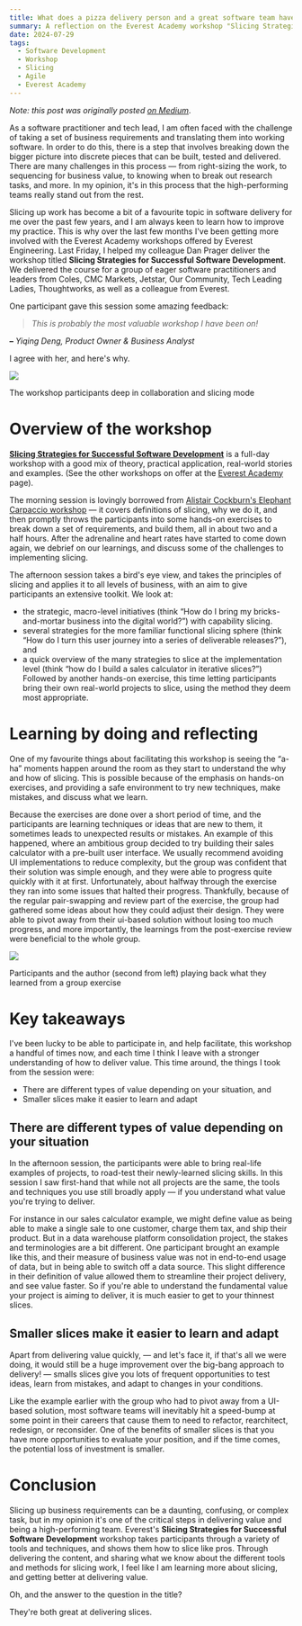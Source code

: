 ```yaml
---
title: What does a pizza delivery person and a great software team have in common?
summary: A reflection on the Everest Academy workshop "Slicing Strategies for Successful Software Development"
date: 2024-07-29
tags:
  - Software Development
  - Workshop
  - Slicing
  - Agile
  - Everest Academy
---
```


_Note: this post was originally posted [on Medium](https://medium.com/everestengineering/what-does-a-pizza-delivery-person-and-a-great-software-team-have-in-common-f7b1c30cf4fb)_.

As a software practitioner and tech lead, I am often faced with the challenge of taking a set of business requirements and translating them into working software. In order to do this, there is a step that involves breaking down the bigger picture into discrete pieces that can be built, tested and delivered. There are many challenges in this process — from right-sizing the work, to sequencing for business value, to knowing when to break out research tasks, and more. In my opinion, it's in this process that the high-performing teams really stand out from the rest.

Slicing up work has become a bit of a favourite topic in software delivery for me over the past few years, and I am always keen to learn how to improve my practice. This is why over the last few months I've been getting more involved with the Everest Academy workshops offered by Everest Engineering. Last Friday, I helped my colleague Dan Prager deliver the workshop titled **Slicing Strategies for Successful Software Development**. We delivered the course for a group of eager software practitioners and leaders from Coles, CMC Markets, Jetstar, Our Community, Tech Leading Ladies, Thoughtworks, as well as a colleague from Everest.

One participant gave this session some amazing feedback:

> _This is probably the most valuable workshop I have been on!_

**_–_** _Yiqing Deng, Product Owner & Business Analyst_

I agree with her, and here's why.

![](https://miro.medium.com/v2/resize:fit:700/1*bqthclo-O3ZSfn3Uq0b__Q.jpeg)

The workshop participants deep in collaboration and slicing mode

# Overview of the workshop

[**Slicing Strategies for Successful Software Development**](https://www.everest.engineering/academy-offering/slicing-strategies-for-successful-software-development) is a full-day workshop with a good mix of theory, practical application, real-world stories and examples. (See the other workshops on offer at the [Everest Academy](https://www.everest.engineering/academy) page).

The morning session is lovingly borrowed from [Alistair Cockburn's Elephant Carpaccio workshop](https://alistaircockburn.com/Elephant-Carpaccio) — it covers definitions of slicing, why we do it, and then promptly throws the participants into some hands-on exercises to break down a set of requirements, and build them, all in about two and a half hours. After the adrenaline and heart rates have started to come down again, we debrief on our learnings, and discuss some of the challenges to implementing slicing.

The afternoon session takes a bird's eye view, and takes the principles of slicing and applies it to all levels of business, with an aim to give participants an extensive toolkit. We look at:

- the strategic, macro-level initiatives (think “How do I bring my bricks-and-mortar business into the digital world?”) with capability slicing.
- several strategies for the more familiar functional slicing sphere (think “How do I turn this user journey into a series of deliverable releases?”), and
- a quick overview of the many strategies to slice at the implementation level (think “how do I build a sales calculator in iterative slices?”) Followed by another hands-on exercise, this time letting participants bring their own real-world projects to slice, using the method they deem most appropriate.

# Learning by doing and reflecting

One of my favourite things about facilitating this workshop is seeing the “a-ha” moments happen around the room as they start to understand the why and how of slicing. This is possible because of the emphasis on hands-on exercises, and providing a safe environment to try new techniques, make mistakes, and discuss what we learn.

Because the exercises are done over a short period of time, and the participants are learning techniques or ideas that are new to them, it sometimes leads to unexpected results or mistakes. An example of this happened, where an ambitious group decided to try building their sales calculator with a pre-built user interface. We usually recommend avoiding UI implementations to reduce complexity, but the group was confident that their solution was simple enough, and they were able to progress quite quickly with it at first. Unfortunately, about halfway through the exercise they ran into some issues that halted their progress. Thankfully, because of the regular pair-swapping and review part of the exercise, the group had gathered some ideas about how they could adjust their design. They were able to pivot away from their ui-based solution without losing too much progress, and more importantly, the learnings from the post-exercise review were beneficial to the whole group.

![](https://miro.medium.com/v2/resize:fit:700/1*2DiStHR6G1r-gn4OSLpnTg.jpeg)

Participants and the author (second from left) playing back what they learned from a group exercise

# Key takeaways

I've been lucky to be able to participate in, and help facilitate, this workshop a handful of times now, and each time I think I leave with a stronger understanding of how to deliver value. This time around, the things I took from the session were:

- There are different types of value depending on your situation, and
- Smaller slices make it easier to learn and adapt

## There are different types of value depending on your situation

In the afternoon session, the participants were able to bring real-life examples of projects, to road-test their newly-learned slicing skills. In this session I saw first-hand that while not all projects are the same, the tools and techniques you use still broadly apply — if you understand what value you're trying to deliver.

For instance in our sales calculator example, we might define value as being able to make a single sale to one customer, charge them tax, and ship their product. But in a data warehouse platform consolidation project, the stakes and terminologies are a bit different. One participant brought an example like this, and their measure of business value was not in end-to-end usage of data, but in being able to switch off a data source. This slight difference in their definition of value allowed them to streamline their project delivery, and see value faster. So if you're able to understand the fundamental value your project is aiming to deliver, it is much easier to get to your thinnest slices.

## Smaller slices make it easier to learn and adapt

Apart from delivering value quickly, — and let's face it, if that's all we were doing, it would still be a huge improvement over the big-bang approach to delivery! — smalls slices give you lots of frequent opportunities to test ideas, learn from mistakes, and adapt to changes in your conditions.

Like the example earlier with the group who had to pivot away from a UI-based solution, most software teams will inevitably hit a speed-bump at some point in their careers that cause them to need to refactor, rearchitect, redesign, or reconsider. One of the benefits of smaller slices is that you have more opportunities to evaluate your position, and if the time comes, the potential loss of investment is smaller.

# Conclusion

Slicing up business requirements can be a daunting, confusing, or complex task, but in my opinion it's one of the critical steps in delivering value and being a high-performing team. Everest's **Slicing Strategies for Successful Software Development** workshop takes participants through a variety of tools and techniques, and shows them how to slice like pros. Through delivering the content, and sharing what we know about the different tools and methods for slicing work, I feel like I am learning more about slicing, and getting better at delivering value.

Oh, and the answer to the question in the title?

They're both great at delivering slices.
